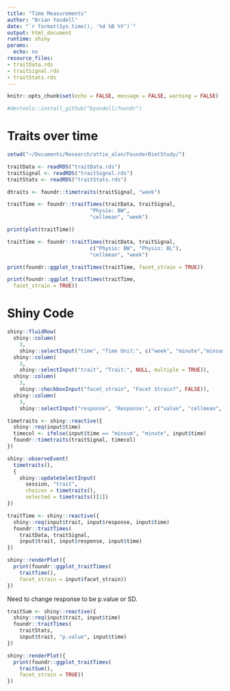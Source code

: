 ```yaml
---
title: "Time Measurements"
author: "Brian Yandell"
date: "`r format(Sys.time(), '%d %B %Y')`"
output: html_document
runtime: shiny
params:
  echo: no
resource_files:
- traitData.rds
- traitSignal.rds
- traitStats.rds
---
```


```r
knitr::opts_chunk$set(echo = FALSE, message = FALSE, warning = FALSE)
```

```r
#devtools::install_github("byandell/foundr")
```

# Traits over time

```r
setwd("~/Documents/Research/attie_alan/FounderDietStudy/")
```

```r
traitData <- readRDS("traitData.rds")
traitSignal <- readRDS("traitSignal.rds")
traitStats <- readRDS("traitStats.rds")
```

```r
dtraits <- foundr::timetraits(traitSignal, "week")
```

```r
traitTime <- foundr::traitTimes(traitData, traitSignal,
                           "Physio: BW",
                           "cellmean", "week")
```

```r
print(plot(traitTime))
```

```r
traitTime <- foundr::traitTimes(traitData, traitSignal,
                           c("Physio: BW", "Physio: BL"),
                           "cellmean", "week")
```

```r
print(foundr::ggplot_traitTimes(traitTime, facet_strain = TRUE))
```

```r
print(foundr::ggplot_traitTimes(traitTime,
  facet_strain = TRUE))
```

# Shiny Code

```r
shiny::fluidRow(
  shiny::column(
    3,
    shiny::selectInput("time", "Time Unit:", c("week", "minute","minsum"))),
  shiny::column(
    3,
    shiny::selectInput("trait", "Trait:", NULL, multiple = TRUE)),
  shiny::column(
    3,
    shiny::checkboxInput("facet_strain", "Facet Strain?", FALSE)),
  shiny::column(
    3,
    shiny::selectInput("response", "Response:", c("value", "cellmean", "signal"))))
```

```r
timetraits <- shiny::reactive({
  shiny::req(input$time)
  timecol <- ifelse(input$time == "minsum", "minute", input$time)
  foundr::timetraits(traitSignal, timecol)
})
```

```r
shiny::observeEvent(
  timetraits(),
  {
    shiny::updateSelectInput(
      session, "trait",
      choices = timetraits(),
      selected = timetraits()[1])
})
```

```r
traitTime <- shiny::reactive({
  shiny::req(input$trait, input$response, input$time)
  foundr::traitTimes(
    traitData, traitSignal,
    input$trait, input$response, input$time)
})
```

```r
shiny::renderPlot({
  print(foundr::ggplot_traitTimes(
    traitTime(),
    facet_strain = input$facet_strain))
})
```

Need to change response to be p.value or SD.

```r
traitSum <- shiny::reactive({
  shiny::req(input$trait, input$time)
  foundr::traitTimes(
    traitStats,
    input$trait, "p.value", input$time)
})
```

```r
shiny::renderPlot({
  print(foundr::ggplot_traitTimes(
    traitSum(),
    facet_strain = TRUE))
})
```
